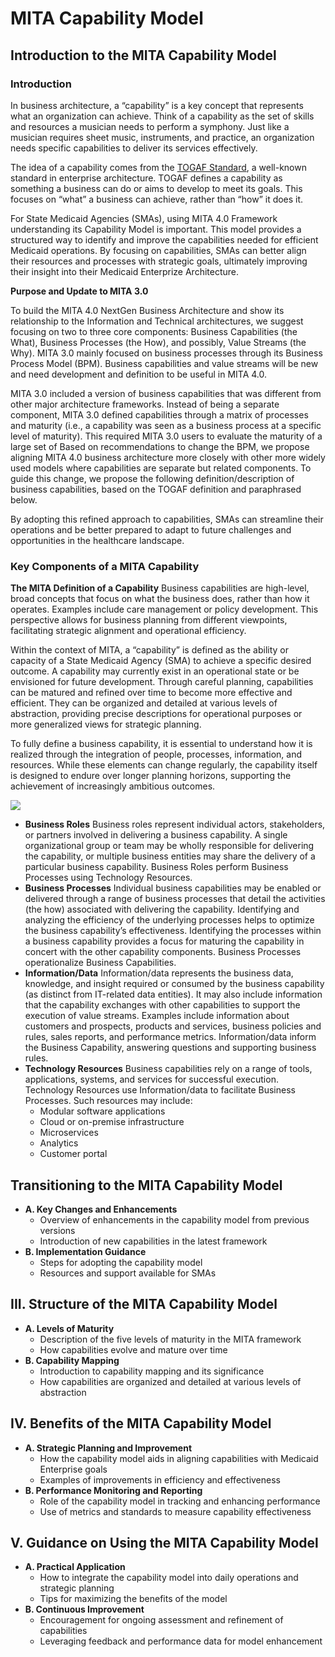 # MITA Capability Model

## Introduction to the MITA Capability Model

### Introduction

In business architecture, a "capability" is a key concept that represents what an organization can achieve. Think of a capability as the set of skills and resources a musician needs to perform a symphony. Just like a musician requires sheet music, instruments, and practice, an organization needs specific capabilities to deliver its services effectively.

The idea of a capability comes from the [TOGAF Standard](https://pubs.opengroup.org/togaf-standard/), a well-known standard in enterprise architecture. TOGAF defines a capability as something a business can do or aims to develop to meet its goals. This focuses on "what" a business can achieve, rather than "how" it does it.

For State Medicaid Agencies (SMAs), using MITA 4.0 Framework understanding its Capability Model is important. This model provides a structured way to identify and improve the capabilities needed for efficient Medicaid operations. By focusing on capabilities, SMAs can better align their resources and processes with strategic goals, ultimately improving their insight into their Medicaid Enterprize Architecture.  

**Purpose and Update to MITA 3.0**

To build the MITA 4.0 NextGen Business Architecture and show its relationship to the Information and Technical architectures, we suggest focusing on two to three core components: Business Capabilities (the What), Business Processes (the How), and possibly, Value Streams (the Why). MITA 3.0 mainly focused on business processes through its Business Process Model (BPM). Business capabilities and value streams will be new and need development and definition to be useful in MITA 4.0.

MITA 3.0 included a version of business capabilities that was different from other major architecture frameworks. Instead of being a separate component, MITA 3.0 defined capabilities through a matrix of processes and maturity (i.e., a capability was seen as a business process at a specific level of maturity). This required MITA 3.0 users to evaluate the maturity of a large set of  Based on recommendations to change the BPM, we propose aligning MITA 4.0 business architecture more closely with other more widely used models where capabilities are separate but related components. To guide this change, we propose the following definition/description of business capabilities, based on the TOGAF definition and paraphrased below.

By adopting this refined approach to capabilities, SMAs can streamline their operations and be better prepared to adapt to future challenges and opportunities in the healthcare landscape.


### Key Components of a MITA Capability

**The MITA Definition of a Capability**
Business capabilities are high-level, broad concepts that focus on what the business does, rather than how it operates. Examples include care management or policy development. This perspective allows for business planning from different viewpoints, facilitating strategic alignment and operational efficiency.

Within the context of MITA, a "capability" is defined as the ability or capacity of a State Medicaid Agency (SMA) to achieve a specific desired outcome. A capability may currently exist in an operational state or be envisioned for future development. Through careful planning, capabilities can be matured and refined over time to become more effective and efficient. They can be organized and detailed at various levels of abstraction, providing precise descriptions for operational purposes or more generalized views for strategic planning.

To fully define a business capability, it is essential to understand how it is realized through the integration of people, processes, information, and resources. While these elements can change regularly, the capability itself is designed to endure over longer planning horizons, supporting the achievement of increasingly ambitious outcomes.

![](media/capabilityModel/topLevelCapabilityMetamodelGraphic.png)

  - **Business Roles**
    Business roles represent individual actors, stakeholders, or partners involved in delivering a business capability. A single organizational group or team may be wholly responsible for delivering the capability, or multiple business entities may share the delivery of a particular business capability.  Business Roles perform Business Processes using Technology Resources.
  - **Business Processes**
    Individual business capabilities may be enabled or delivered through a range of business processes that detail the activities (the how) associated with delivering the capability. Identifying and analyzing the efficiency of the underlying processes helps to optimize the business capability’s effectiveness. Identifying the processes within a business capability provides a focus for maturing the capability in concert with the other capability components. Business Processes operationalize Business Capabilities.
  - **Information/Data**
    Information/data represents the business data, knowledge, and insight required or consumed by the business capability (as distinct from IT-related data entities). It may also include information that the capability exchanges with other capabilities to support the execution of value streams. Examples include information about customers and prospects, products and services, business policies and rules, sales reports, and performance metrics. Information/data inform the Business Capability, answering questions and supporting business rules.
  - **Technology Resources**
    Business capabilities rely on a range of tools, applications, systems, and services for successful execution. Technology Resources use Information/data to facilitate Business Processes. Such resources may include:
      - Modular software applications 
      - Cloud or on-premise infrastructure
      - Microservices
      - Analytics 
      - Customer portal


## Transitioning to the MITA Capability Model
- **A. Key Changes and Enhancements**
  - Overview of enhancements in the capability model from previous versions
  - Introduction of new capabilities in the latest framework

- **B. Implementation Guidance**
  - Steps for adopting the capability model
  - Resources and support available for SMAs

## III. Structure of the MITA Capability Model
- **A. Levels of Maturity**
  - Description of the five levels of maturity in the MITA framework
  - How capabilities evolve and mature over time

- **B. Capability Mapping**
  - Introduction to capability mapping and its significance
  - How capabilities are organized and detailed at various levels of abstraction

## IV. Benefits of the MITA Capability Model
- **A. Strategic Planning and Improvement**
  - How the capability model aids in aligning capabilities with Medicaid Enterprise goals
  - Examples of improvements in efficiency and effectiveness

- **B. Performance Monitoring and Reporting**
  - Role of the capability model in tracking and enhancing performance
  - Use of metrics and standards to measure capability effectiveness

## V. Guidance on Using the MITA Capability Model
- **A. Practical Application**
  - How to integrate the capability model into daily operations and strategic planning
  - Tips for maximizing the benefits of the model

- **B. Continuous Improvement**
  - Encouragement for ongoing assessment and refinement of capabilities
  - Leveraging feedback and performance data for model enhancement
